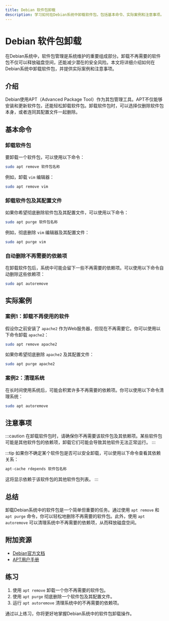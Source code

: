 ```yaml
---
title: Debian 软件包卸载
description: 学习如何在Debian系统中卸载软件包，包括基本命令、实际案例和注意事项。
---
```


# Debian 软件包卸载

在Debian系统中，软件包管理是系统维护的重要组成部分。卸载不再需要的软件包不仅可以释放磁盘空间，还能减少潜在的安全风险。本文将详细介绍如何在Debian系统中卸载软件包，并提供实际案例和注意事项。

## 介绍

Debian使用APT（Advanced Package Tool）作为其包管理工具。APT不仅能够安装和更新软件包，还能轻松卸载软件包。卸载软件包时，可以选择仅删除软件包本身，或者连同其配置文件一起删除。

## 基本命令

### 卸载软件包

要卸载一个软件包，可以使用以下命令：

```bash
sudo apt remove 软件包名称
```

例如，卸载 `vim` 编辑器：

```bash
sudo apt remove vim
```

### 卸载软件包及其配置文件

如果你希望彻底删除软件包及其配置文件，可以使用以下命令：

```bash
sudo apt purge 软件包名称
```

例如，彻底删除 `vim` 编辑器及其配置文件：

```bash
sudo apt purge vim
```

### 自动删除不再需要的依赖项

在卸载软件包后，系统中可能会留下一些不再需要的依赖项。可以使用以下命令自动删除这些依赖项：

```bash
sudo apt autoremove
```

## 实际案例

### 案例1：卸载不再使用的软件

假设你之前安装了 `apache2` 作为Web服务器，但现在不再需要它。你可以使用以下命令卸载 `apache2`：

```bash
sudo apt remove apache2
```

如果你希望彻底删除 `apache2` 及其配置文件：

```bash
sudo apt purge apache2
```

### 案例2：清理系统

在长时间使用系统后，可能会积累许多不再需要的依赖项。你可以使用以下命令清理系统：

```bash
sudo apt autoremove
```

## 注意事项

:::caution
在卸载软件包时，请确保你不再需要该软件包及其依赖项。某些软件包可能是其他软件包的依赖项，卸载它们可能会导致其他软件无法正常运行。
:::

:::tip
如果你不确定某个软件包是否可以安全卸载，可以使用以下命令查看其依赖关系：

```bash
apt-cache rdepends 软件包名称
```

这将显示依赖于该软件包的其他软件包列表。
:::

## 总结

卸载Debian系统中的软件包是一个简单但重要的任务。通过使用 `apt remove` 和 `apt purge` 命令，你可以轻松地删除不再需要的软件包。此外，使用 `apt autoremove` 可以清理系统中不再需要的依赖项，从而释放磁盘空间。

## 附加资源

- [Debian官方文档](https://www.debian.org/doc/)
- [APT用户手册](https://wiki.debian.org/Apt)

## 练习

1. 使用 `apt remove` 卸载一个你不再需要的软件包。
2. 使用 `apt purge` 彻底删除一个软件包及其配置文件。
3. 运行 `apt autoremove` 清理系统中的不再需要的依赖项。

通过以上练习，你将更好地掌握Debian系统中的软件包卸载操作。